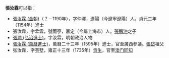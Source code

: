 '''張汝霖'''可以指：
* [[張汝霖_(金朝)|張汝霖 (金朝)]]（？－1190年），字仲澤，遼陽（今遼寧遼陽）人。貞元二年（1154年）進士
* 張汝霖，字孟雲，號雨亭，嘉定（今屬上海市）人。[[張鵬沖|張鵬沖]]之子
* [[張潤_(弘治進士)|張潤 (弘治進士)]]，字汝霖，明朝政治人物
* [[張汝霖_(萬曆進士)|張汝霖 (萬曆進士)]]，萬曆二十三年（1595年）進士，官至廣西參議。[[張岱|張岱]]祖父
* 张汝霖，字芸墅，雍正十三年（1735年）[[贡生|贡生]]，官至[[澳门同知|澳门同知]]

{{disambig|Cat=三字張姓人名消歧義}}